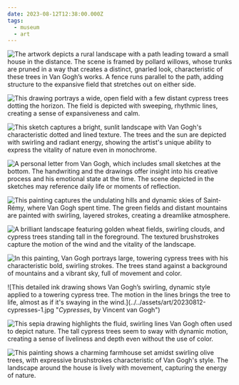 ```yaml
---
date: 2023-08-12T12:38:00.000Z
tags:
  - museum
  - art
---
```

![The artwork depicts a rural landscape with a path leading toward a small house in the distance. The scene is framed by pollard willows, whose trunks are pruned in a way that creates a distinct, gnarled look, characteristic of these trees in Van Gogh’s works. A fence runs parallel to the path, adding structure to the expansive field that stretches out on either side.](../../assets/art/20230812-landscape-with-path-and-pollard-willows.jpg "<i>Landscape with Path and Pollard Willows</i>, by Vincent van Gogh")

![This drawing portrays a wide, open field with a few distant cypress trees dotting the horizon. The field is depicted with sweeping, rhythmic lines, creating a sense of expansiveness and calm.](../../assets/art/20230812-wheat-field.jpg "<i>Wheat Field</i>, by Vincent van Gogh")

![This sketch captures a bright, sunlit landscape with Van Gogh's characteristic dotted and lined texture. The trees and the sun are depicted with swirling and radiant energy, showing the artist's unique ability to express the vitality of nature even in monochrome.](../../assets/art/20230812-the-road-to-tarascon.jpg "<i>Road to Tarascon</i>, by Vincent van Gogh")

![A personal letter from Van Gogh, which includes small sketches at the bottom. The handwriting and the drawings offer insight into his creative process and his emotional state at the time. The scene depicted in the sketches may reference daily life or moments of reflection.](../../assets/art/20230812-reminiscence-of-the-garden-at-etten.jpg "<i>Reminiscence of the Garden at Etten</i>, by Vincent van Gogh")

![This painting captures the undulating hills and dynamic skies of Saint-Rémy, where Van Gogh spent time. The green fields and distant mountains are painted with swirling, layered strokes, creating a dreamlike atmosphere.](../../assets/art/20230812-landscape-from-saint-rémy.jpg "<i>Landscape from Saint-Rémy</i>, by Vincent van Gogh")

![A brilliant landscape featuring golden wheat fields, swirling clouds, and cypress trees standing tall in the foreground. The textured brushstrokes capture the motion of the wind and the vitality of the landscape.](../../assets/art/20230812-wheat-field-with-cypresses.jpg "<i>Wheat Field with Cypresses</i>, by Vincent van Gogh")

![In this painting, Van Gogh portrays large, towering cypress trees with his characteristic bold, swirling strokes. The trees stand against a background of mountains and a vibrant sky, full of movement and color.](../../assets/art/20230812-cypresses-3.jpg "<i>Cypresses</i>, by Vincent van Gogh")

<div className="grid md:grid-cols-2 gap-y-8 gap-x-4 [&_figure]:my-0">
  ![This detailed ink drawing shows Van Gogh’s swirling, dynamic style applied to a towering cypress tree. The motion in the lines brings the tree to life, almost as if it's swaying in the wind.](../../assets/art/20230812-cypresses-1.jpg "<i>Cypresses</i>, by Vincent van Gogh")

  ![This sepia drawing highlights the fluid, swirling lines Van Gogh often used to depict nature. The tall cypress trees seem to sway with dynamic motion, creating a sense of liveliness and depth even without the use of color.](../../assets/art/20230812-cypresses-2.jpg "<i>Cypresses</i>, by Vincent van Gogh")
</div>

![This painting shows a charming farmhouse set amidst swirling olive trees, with expressive brushstrokes characteristic of Van Gogh's style. The landscape around the house is lively with movement, capturing the energy of nature.](../../assets/art/20230812-farmhouse-among-olive-trees.jpg "<i>Farmhouse among Olive Trees</i>, by Vincent van Gogh")

